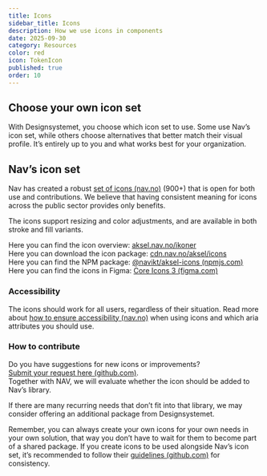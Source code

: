 ```yaml
---
title: Icons
sidebar_title: Icons
description: How we use icons in components
date: 2025-09-30
category: Resources
color: red
icon: TokenIcon
published: true
order: 10
---
```


## Choose your own icon set

With Designsystemet, you choose which icon set to use. Some use Nav’s icon set, while others choose alternatives that better match their visual profile. It’s entirely up to you and what works best for your organization.  

## Nav’s icon set

Nav has created a robust [set of icons (nav.no)](https://aksel.nav.no/ikoner) (900+) that is open for both use and contributions. We believe that having consistent meaning for icons across the public sector provides only benefits.  

The icons support resizing and color adjustments, and are available in both stroke and fill variants.  

Here you can find the icon overview: [aksel.nav.no/ikoner](https://aksel.nav.no/ikoner)<br/>
Here you can download the icon package: [cdn.nav.no/aksel/icons](https://cdn.nav.no/aksel/icons/zip/aksel-icons.zip)<br/>
Here you can find the NPM package: [@navikt/aksel-icons (npmjs.com)](https://www.npmjs.com/package/@navikt/aksel-icons)<br/>
Here you can find the icons in Figma: [Core Icons 3 (figma.com)](https://www.figma.com/community/file/1214869602572392330/Core-Icons-3)<br/>

### Accessibility

The icons should work for all users, regardless of their situation. Read more about [how to ensure accessibility (nav.no)](https://aksel.nav.no/god-praksis/artikler/tilgjengelig-ikonbruk) when using icons and which aria attributes you should use.


### How to contribute

Do you have suggestions for new icons or improvements?  
[Submit your request here (github.com)](https://github.com/digdir/designsystemet/discussions/categories/ikonforesp%C3%B8rsler).  
Together with NAV, we will evaluate whether the icon should be added to Nav’s library.  

If there are many recurring needs that don’t fit into that library, we may consider offering an additional package from Designsystemet.  

Remember, you can always create your own icons for your own needs in your own solution, that way you don’t have to wait for them to become part of a shared package. If you create icons to be used alongside Nav’s icon set, it’s recommended to follow their [guidelines (github.com)](https://github.com/navikt/aksel/blob/main/%40navikt/aksel-icons/CONTRIBUTING.md) for consistency.